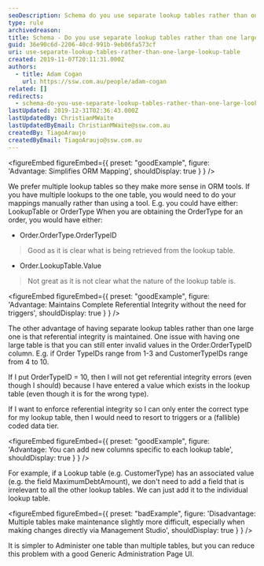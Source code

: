 ```yaml
---
seoDescription: Schema do you use separate lookup tables rather than one large lookup table for your lookup data? Here's a concise and informative SEO description that matches user intent - Separate lookup tables simplify ORM mapping, maintain referential integrity and allow adding unique columns to each table.
type: rule
archivedreason:
title: Schema - Do you use separate lookup tables rather than one large lookup table for your lookup data?
guid: 36e90c6d-2206-40cd-991b-9eb06fa573cf
uri: use-separate-lookup-tables-rather-than-one-large-lookup-table
created: 2019-11-07T20:11:31.000Z
authors:
  - title: Adam Cogan
    url: https://ssw.com.au/people/adam-cogan
related: []
redirects:
  - schema-do-you-use-separate-lookup-tables-rather-than-one-large-lookup-table-for-your-lookup-data
lastUpdated: 2019-12-31T02:36:43.000Z
lastUpdatedBy: ChristianMWaite
lastUpdatedByEmail: ChristianMWaite@ssw.com.au
createdBy: TiagoAraujo
createdByEmail: TiagoAraujo@ssw.com.au
---
```


<figureEmbed figureEmbed={{
  preset: "goodExample",
  figure: 'Advantage: Simplifies ORM Mapping',
  shouldDisplay: true
} } />

We prefer multiple lookup tables so they make more sense in ORM tools. If you have multiple lookups to the one table, you would need to do your mappings manually rather than using a tool. E.g. you could have either: LookupTable or OrderType
When you are obtaining the OrderType for an order, you would have either:

* Order.OrderType.OrderTypeID

> Good as it is clear what is being retrieved from the lookup table.

* Order.LookupTable.Value

> Not great as it is not clear what the nature of the lookup table is.

<figureEmbed figureEmbed={{
  preset: "goodExample",
  figure: 'Advantage: Maintains Complete Referential Integrity without the need for triggers',
  shouldDisplay: true
} } />

The other advantage of having separate lookup tables rather than one large one is that referential integrity is maintained.
One issue with having one large table is that you can still enter invalid values in the Order.OrderTypeID column. E.g. if Order TypeIDs range from 1-3 and CustomerTypeIDs range from 4 to 10.

If I put OrderTypeID = 10, then I will not get referential integrity errors (even though I should) because I have entered a value which exists in the lookup table (even though it is for the wrong type).

If I want to enforce referential integrity so I can only enter the correct type for my lookup table, then I would need to resort to triggers or a (fallible) coded data tier.

<figureEmbed figureEmbed={{
  preset: "goodExample",
  figure: 'Advantage: You can add new columns specific to each lookup table',
  shouldDisplay: true
} } />


For example, if a Lookup table (e.g. CustomerType) has an associated value (e.g. the field MaximumDebtAmount), we don't need to add a field that is irrelevant to all the other lookup tables. We can just add it to the individual lookup table.

<figureEmbed figureEmbed={{
  preset: "badExample",
  figure: 'Disadvantage: Multiple tables make maintenance slightly more difficult, especially when making changes directly via Management Studio',
  shouldDisplay: true
} } />


It is simpler to Administer one table than multiple tables, but you can reduce this problem with a good Generic Administration Page UI.
